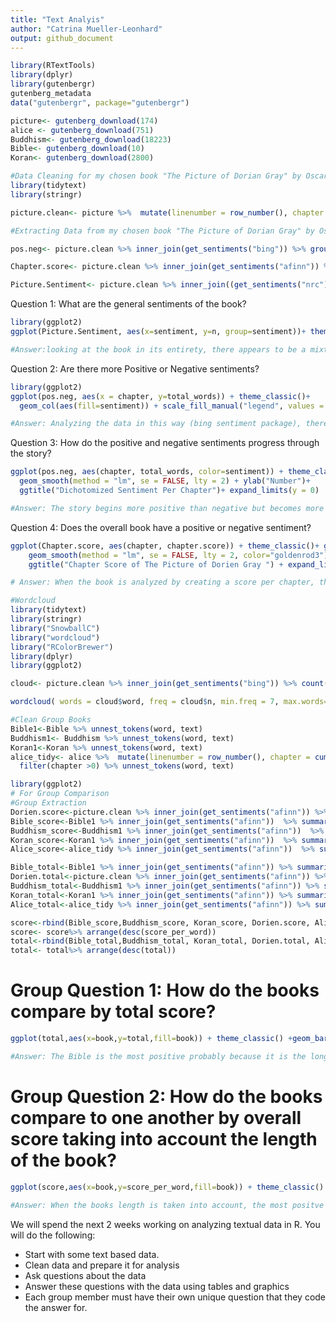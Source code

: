 ---
title: "Text Analyis"
author: "Catrina Mueller-Leonhard"
output: github_document
---


```{r, eval=T, results=F, warning=F, comment=F, cache=T}
library(RTextTools)
library(dplyr)
library(gutenbergr)
gutenberg_metadata
data("gutenbergr", package="gutenbergr")

picture<- gutenberg_download(174)
alice <- gutenberg_download(751)
Buddhism<- gutenberg_download(18223)
Bible<- gutenberg_download(10)
Koran<- gutenberg_download(2800)
```

```{r, eval=T, warning=FALSE, comment=F, cache=T}
#Data Cleaning for my chosen book "The Picture of Dorian Gray" by Oscar Wilde
library(tidytext)
library(stringr)

picture.clean<- picture %>%  mutate(linenumber = row_number(), chapter = cumsum(str_detect(text, regex("chapter [\\divxlc]", ignore_case = TRUE)))) %>% filter(chapter >0) %>% unnest_tokens(word, text)
```



```{r, warning=FALSE, comment=F, cache=T}
#Extracting Data from my chosen book "The Picture of Dorian Gray" by Oscar Wilde

pos.neg<- picture.clean %>% inner_join(get_sentiments("bing")) %>% group_by(chapter) %>% count(chapter, sentiment) %>% rename(total_words=n)

Chapter.score<- picture.clean %>% inner_join(get_sentiments("afinn")) %>% group_by(chapter) %>% summarise(chapter.score=sum(score)) 

Picture.Sentiment<- picture.clean %>% inner_join((get_sentiments("nrc"))) %>% count(sentiment)
```

Question 1: What are the general sentiments of the book?


```{r,warning=FALSE, cache=TRUE}
library(ggplot2)
ggplot(Picture.Sentiment, aes(x=sentiment, y=n, group=sentiment))+ theme_classic() + geom_label(aes(label=n, color=sentiment), show.legend = F)+ ggtitle("Sentiment Count \nThe Portrait of Dorian Grey") + ylab("Count") + xlab("")

#Answer:looking at the book in its entirety, there appears to be a mixture of positive and negative sentiments (more positive than negative) followed by trust, sadness and joy. Since I know that background of this book - this kind of surprises me. I would have expected more negative sentiments. 
```

Question 2: Are there more Positive or Negative sentiments?
```{r}
library(ggplot2)
ggplot(pos.neg, aes(x = chapter, y=total_words)) + theme_classic()+
  geom_col(aes(fill=sentiment)) + scale_fill_manual("legend", values = c("goldenrod3","cadetblue")) +  ggtitle ("Positive and Negative Sentiment by Chapter \nThe Portait of Dorian Gray") +ylab("Word Count")

#Answer: Analyzing the data in this way (bing sentiment package), there appears to be more negative sentiments than positive sentiments as I expected.  
```
Question 3: How do the positive and negative sentiments progress through the story? 

```{r}
ggplot(pos.neg, aes(chapter, total_words, color=sentiment)) + theme_classic()+geom_line(size = 1.5) +
  geom_smooth(method = "lm", se = FALSE, lty = 2) + ylab("Number")+ 
  ggtitle("Dichotomized Sentiment Per Chapter")+ expand_limits(y = 0)

#Answer: The story begins more positive than negative but becomes more negative as the story progresses. The positive and negative sentiment lines intersect at Chapter 6 indicating that there may be a pivotal point in the story.
```
Question 4: Does the overall book have a positive or negative sentiment?
```{r}

ggplot(Chapter.score, aes(chapter, chapter.score)) + theme_classic()+ geom_line(size = 1, color="cadetblue") +
    geom_smooth(method = "lm", se = FALSE, lty = 2, color="goldenrod3") + ylab("Score")+ xlab("Chapter") +
    ggtitle("Chapter Score of The Picture of Dorien Gray ") + expand_limits(y = 0)

# Answer: When the book is analyzed by creating a score per chapter, there is an obvious downward trend showing that the book becomes more negative as it proceeds. \
```


```{r,warning=FALSE, cache=T}
#Wordcloud
library(tidytext)
library(stringr)
library("SnowballC")
library("wordcloud")
library("RColorBrewer")
library(dplyr)
library(ggplot2)

cloud<- picture.clean %>% inner_join(get_sentiments("bing")) %>% count(word, sentiment) %>% arrange(desc(n))

wordcloud( words = cloud$word, freq = cloud$n, min.freq = 7, max.words=200, random.order=F, rot.per=0.4,colors=brewer.pal(8, "Dark2"))
```




```{r,warning=FALSE, comment=F, cache=T}
#Clean Group Books
Bible1<-Bible %>% unnest_tokens(word, text)
Buddhism1<- Buddhism %>% unnest_tokens(word, text)
Koran1<-Koran %>% unnest_tokens(word, text)
alice_tidy<- alice %>%  mutate(linenumber = row_number(), chapter = cumsum(str_detect(text, regex("chapter|CHAPTER [\\divxlc]", ignore_case = TRUE)))) %>% #breaks down the book by chapter and stores the line number
  filter(chapter >0) %>% unnest_tokens(word, text)
```


```{r, warning=FALSE, comment=F, cache=T}
library(ggplot2)
# For Group Comparison
#Group Extraction
Dorien.score<-picture.clean %>% inner_join(get_sentiments("afinn")) %>% summarise(score_per_word=sum(score)/nrow(picture.clean))
Bible_score<-Bible1 %>% inner_join(get_sentiments("afinn"))  %>% summarise(score_per_word=sum(score)/nrow(Bible1))
Buddhism_score<-Buddhism1 %>% inner_join(get_sentiments("afinn"))  %>% summarise(score_per_word=sum(score)/nrow(Buddhism1))
Koran_score<-Koran1 %>% inner_join(get_sentiments("afinn"))  %>% summarise(score_per_word=sum(score)/nrow(Koran1))
Alice_score<-alice_tidy %>% inner_join(get_sentiments("afinn"))  %>% summarise(score_per_word=sum(score)/nrow(alice_tidy))

Bible_total<-Bible1 %>% inner_join(get_sentiments("afinn")) %>% summarise(total= sum(score))
Dorien.total<-picture.clean %>% inner_join(get_sentiments("afinn")) %>% summarise(total= sum(score))
Buddhism_total<-Buddhism1 %>% inner_join(get_sentiments("afinn")) %>% summarise(total= sum(score))
Koran_total<-Koran1 %>% inner_join(get_sentiments("afinn")) %>% summarise(total= sum(score))
Alice_total<-alice_tidy %>% inner_join(get_sentiments("afinn")) %>% summarise(total= sum(score))

score<-rbind(Bible_score,Buddhism_score, Koran_score, Dorien.score, Alice_score) %>% mutate(book=c("The Bible","The Essence of Buddhism","The Koran", "Picture of Dorian Gray", "Alice's Adventures in Wonderland"))
score<- score%>% arrange(desc(score_per_word))
total<-rbind(Bible_total,Buddhism_total, Koran_total, Dorien.total, Alice_total) %>% mutate(book=c("The Bible","The Essence of Buddhism","The Koran", "Picture of Dorian Gray", "Alice's Adventures in Wonderland")) 
total<- total%>% arrange(desc(total))
```



# Group Question 1: How do the books compare by total score? 
```{r}
ggplot(total,aes(x=book,y=total,fill=book)) + theme_classic() +geom_bar(stat = "identity", show.legend = FALSE)  + xlab("")+ ylab("Score") + ggtitle("Total Score Book Comparison") +coord_flip()

#Answer: The Bible is the most positive probably because it is the longest book. The least positive is"The Essence of Buddhism" and "The Picture of Dorian Gray" 
```

# Group Question 2: How do the books compare to one another by overall score taking into account the length of the book?
```{r}
ggplot(score,aes(x=book,y=score_per_word,fill=book)) + theme_classic() +geom_bar(stat = "identity", show.legend = F)  + xlab("")+ ylab("Score Per Word") + ggtitle("Sentiment Score Per Word Comparison") +coord_flip()

#Answer: When the books length is taken into account, the most positve books are "The Essence of Buddhism" and "Alice's Adventures in Wonderland" whereas the least positive books are "The Bible" and "The Picture of Dorian Gray". 

```




We will spend the next 2 weeks working on analyzing textual data in R. You will do the following:

- Start with some text based data.
- Clean data and prepare it for analysis
- Ask questions about the data
- Answer these questions with the data using tables and graphics
- Each group member must have their own unique question that they code the answer for. 

